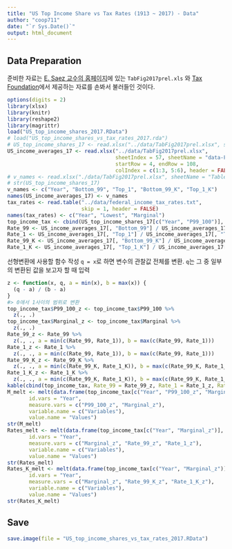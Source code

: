 ```yaml
---
title: "US Top Income Share vs Tax Rates (1913 ~ 2017) - Data"
author: "coop711"
date: "`r Sys.Date()`"
output: html_document
---
```


## Data Preparation

준비한 자료는  [E. Saez 교수의 홈페이지](http://elsa.berkeley.edu/~saez/)에 있는 `TabFig2017prel.xls` 와 [Tax Foundation](http://taxfoundation.org/)에서 제공하는 자료를 손봐서 불러들인 것이다. 

```r
options(digits = 2)
library(xlsx)
library(knitr)
library(reshape2)
library(magrittr)
load("US_top_income_shares_2017.RData")
# load("US_top_income_shares_vs_tax_rates_2017.rda")
# US_top_income_shares_17 <- read.xlsx("../data/TabFig2017prel.xlsx", sheetIndex = 9, sheetName = "Table A3", startRow = 6, endRow = 108, colIndex = c(1:7, 9:13), header = FALSE)
US_income_averages_17 <- read.xlsx("../data/TabFig2017prel.xlsx", 
                                   sheetIndex = 57, sheetName = "data-FigA1", 
                                   startRow = 4, endRow = 108, 
                                   colIndex = c(1:3, 5:6), header = FALSE)
# v_names <- read.xlsx("./data/TabFig2017prel.xlsx", sheetName = "Table A3", startRow = 4, endRow = 4, colIndex = c(2:7, 9:14), colClasses = character, header = FALSE)
# str(US_top_income_shares_17)
v_names <- c("Year", "Bottom_99", "Top_1", "Bottom_99_K", "Top_1_K")
names(US_income_averages_17) <- v_names
tax_rates <- read.table("../data/federal_income_tax_rates.txt", 
                        skip = 1, header = FALSE)
names(tax_rates) <- c("Year", "Lowest", "Marginal")
top_income_tax <- cbind(US_top_income_shares_17[c("Year", "P99_100")], US_income_averages_17[c("Bottom_99", "Top_1", "Bottom_99_K", "Top_1_K")], tax_rates[2:3])
Rate_99 <- US_income_averages_17[, "Bottom_99"] / US_income_averages_17[, "Bottom_99"][1] * 100
Rate_1 <- US_income_averages_17[, "Top_1"] / US_income_averages_17[, "Top_1"][1] * 100
Rate_99_K <- US_income_averages_17[, "Bottom_99_K"] / US_income_averages_17[, "Bottom_99_K"][1] * 100
Rate_1_K <- US_income_averages_17[, "Top_1_K"] / US_income_averages_17[, "Top_1_K"][1] * 100
```

선형변환에 사용할 함수 작성  `q = x`로 하면 변수의 관찰값 전체를 변환. `q`는 그 중 일부의 변환된 값을 보고자 할 때 입력

```r
z <- function(x, q, a = min(x), b = max(x)) {
  (q - a) / (b - a)
}
#> 0애서 1사이의 범위로 변환
top_income_tax$P99_100_z <- top_income_tax$P99_100 %>%
  z(., .)
top_income_tax$Marginal_z <- top_income_tax$Marginal %>%
  z(., .)
Rate_99_z <- Rate_99 %>%
  z(., ., a = min(c(Rate_99, Rate_1)), b = max(c(Rate_99, Rate_1)))
Rate_1_z <- Rate_1 %>%
  z(., ., a = min(c(Rate_99, Rate_1)), b = max(c(Rate_99, Rate_1)))
Rate_99_K_z <- Rate_99_K %>%
  z(., ., a = min(c(Rate_99_K, Rate_1_K)), b = max(c(Rate_99_K, Rate_1_K)))
Rate_1_K_z <- Rate_1_K %>%
  z(., ., a = min(c(Rate_99_K, Rate_1_K)), b = max(c(Rate_99_K, Rate_1_K)))
kable(cbind(top_income_tax, Rate_99 = Rate_99_z, Rate_1 = Rate_1_z, Rate_99_K = Rate_99_K_z, Rate_1_K = Rate_1_K_z))
M_melt <- melt(data.frame(top_income_tax[c("Year", "P99_100_z", "Marginal_z")]),
       id.vars = "Year", 
       measure.vars = c("P99_100_z", "Marginal_z"),
       variable.name = c("Variables"),
       value.name = "Values")
str(M_melt)
Rates_melt <- melt(data.frame(top_income_tax[c("Year", "Marginal_z")], Rate_99_z, Rate_1_z),
       id.vars = "Year", 
       measure.vars = c("Marginal_z", "Rate_99_z", "Rate_1_z"),
       variable.name = c("Variables"),
       value.name = "Values")
str(Rates_melt)
Rates_K_melt <- melt(data.frame(top_income_tax[c("Year", "Marginal_z")], Rate_99_K_z, Rate_1_K_z),
       id.vars = "Year", 
       measure.vars = c("Marginal_z", "Rate_99_K_z", "Rate_1_K_z"),
       variable.name = c("Variables"),
       value.name = "Values")
str(Rates_K_melt)
```

## Save

```r
save.image(file = "US_top_income_shares_vs_tax_rates_2017.RData")
```

